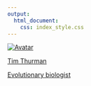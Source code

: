 ```yaml
---
output: 
  html_document:
    css: index_style.css
---
```



<a href="about.html">
<div class="container2">
  <img src="landing.jpg" alt="Avatar" class="image">
  <div class="overlay"> </div>
  
  <div class="overlayTxt">
  Tim Thurman
  
  Evolutionary biologist
  
  
  </div>
  
</div>
</a>



